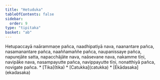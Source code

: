 ```yaml
---
title: "Hetuduka"
tableOfContents: false
sidebar:
  order: 9
type: "tipitaka"
basket: "ab"
---
```



<DynamicBreadcrumb />

<Division number="64">

<Paragraph number="278">
Hetupaccayā naārammaṇe pañca, naadhipatiyā nava, naanantare pañca, nasamanantare pañca, naaññamaññe pañca, naupanissaye pañca, napurejāte satta, napacchājāte nava, naāsevane nava, nakamme tīṇi, navipāke nava, nasampayutte pañca, navippayutte tīṇi, nonatthiyā pañca, novigate pañca.

</Paragraph>
</Division>

<TableOfContents>
* [Tika](tika)
* [Catukka](catukka)
* [Ekādasaka](ekadasaka)
</TableOfContents>